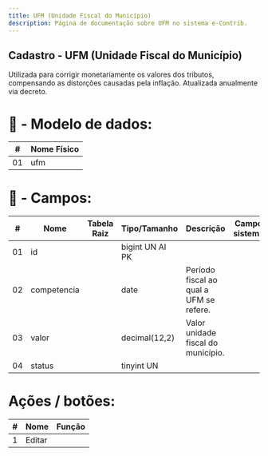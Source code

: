 ```yaml
---
title: UFM (Unidade Fiscal do Município)
description: Página de documentação sobre UFM no sistema e-Contrib.
---
```

##  Cadastro - UFM (Unidade Fiscal do Município)
Utilizada para corrigir monetariamente os valores dos tributos, compensando as distorções causadas pela inflação. Atualizada anualmente via decreto. 

# 🎲 - Modelo de dados:
 **\#**  |**Nome Físico**               |
---------|------------------------------|
01       | ufm                          |

#
# 🔢 - Campos:
 **\#**  | **Nome**                     | **Tabela Raiz**         | **Tipo/Tamanho**        | **Descrição**                                                                        | **Campo sistema**                      |
---------|------------------------------|-------------------------|-------------------------|--------------------------------------------------------------------------------------|----------------------------------------|
01       | id                           |                         | bigint UN AI PK         |                                                                                      |                                        |
02       | competencia                  |                         | date                    | Período fiscal ao qual a UFM se refere.                                              |                                        |
03       | valor                        |                         | decimal(12,2)           | Valor unidade fiscal do município.                                                   |                                        |
04       | status                       |                         | tinyint UN              |                                                                                      |                                        |

# Ações / botões:
 **\#**  |**Nome**                      |   **Função**  |
---------|------------------------------|---------------|
1        | Editar                       |               |
